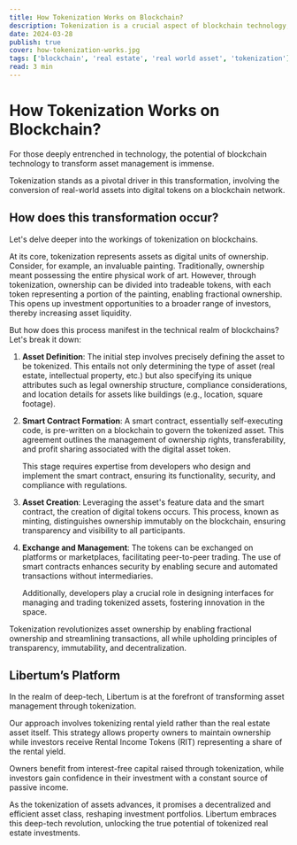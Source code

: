 ```yaml
---
title: How Tokenization Works on Blockchain?
description: Tokenization is a crucial aspect of blockchain technology, revolutionizing asset management by converting real-world assets into digital tokens. Learn about the process and its implications.
date: 2024-03-28
publish: true
cover: how-tokenization-works.jpg
tags: ['blockchain', 'real estate', 'real world asset', 'tokenization']
read: 3 min
---
```


# How Tokenization Works on Blockchain?

For those deeply entrenched in technology, the potential of blockchain technology to transform asset management is immense.

Tokenization stands as a pivotal driver in this transformation, involving the conversion of real-world assets into digital tokens on a blockchain network.

## How does this transformation occur?

Let's delve deeper into the workings of tokenization on blockchains.

At its core, tokenization represents assets as digital units of ownership. Consider, for example, an invaluable painting. Traditionally, ownership meant possessing the entire physical work of art. However, through tokenization, ownership can be divided into tradeable tokens, with each token representing a portion of the painting, enabling fractional ownership. This opens up investment opportunities to a broader range of investors, thereby increasing asset liquidity.

But how does this process manifest in the technical realm of blockchains? Let's break it down:

1. **Asset Definition**: The initial step involves precisely defining the asset to be tokenized. This entails not only determining the type of asset (real estate, intellectual property, etc.) but also specifying its unique attributes such as legal ownership structure, compliance considerations, and location details for assets like buildings (e.g., location, square footage).

2. **Smart Contract Formation**: A smart contract, essentially self-executing code, is pre-written on a blockchain to govern the tokenized asset. This agreement outlines the management of ownership rights, transferability, and profit sharing associated with the digital asset token.

   This stage requires expertise from developers who design and implement the smart contract, ensuring its functionality, security, and compliance with regulations.

3. **Asset Creation**: Leveraging the asset's feature data and the smart contract, the creation of digital tokens occurs. This process, known as minting, distinguishes ownership immutably on the blockchain, ensuring transparency and visibility to all participants.

4. **Exchange and Management**: The tokens can be exchanged on platforms or marketplaces, facilitating peer-to-peer trading. The use of smart contracts enhances security by enabling secure and automated transactions without intermediaries.

   Additionally, developers play a crucial role in designing interfaces for managing and trading tokenized assets, fostering innovation in the space.

Tokenization revolutionizes asset ownership by enabling fractional ownership and streamlining transactions, all while upholding principles of transparency, immutability, and decentralization.

## Libertum’s Platform

In the realm of deep-tech, Libertum is at the forefront of transforming asset management through tokenization.

Our approach involves tokenizing rental yield rather than the real estate asset itself. This strategy allows property owners to maintain ownership while investors receive Rental Income Tokens (RIT) representing a share of the rental yield.

Owners benefit from interest-free capital raised through tokenization, while investors gain confidence in their investment with a constant source of passive income.

As the tokenization of assets advances, it promises a decentralized and efficient asset class, reshaping investment portfolios. Libertum embraces this deep-tech revolution, unlocking the true potential of tokenized real estate investments.
